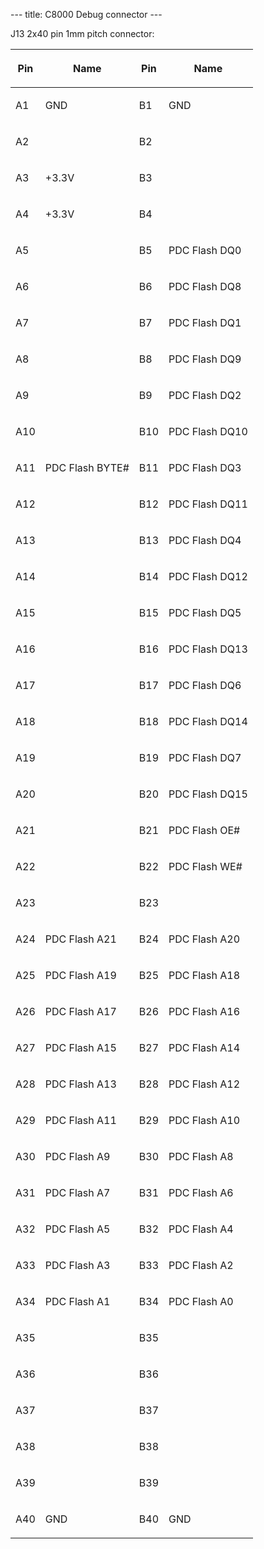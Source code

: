 ---
title: C8000 Debug connector
---

J13 2x40 pin 1mm pitch connector:

{| class="wikitable"
!Pin
!Name
!Pin
!Name
|-
|A1
|GND
|B1
|GND
|-
|A2
|
|B2
|
|-
|A3
| +3.3V
|B3
|
|-
|A4
| +3.3V
|B4
|
|-
|A5
|
|B5
|PDC Flash DQ0
|-
|A6
|
|B6
|PDC Flash DQ8
|-
|A7
|
|B7
|PDC Flash DQ1
|-
|A8
|
|B8
|PDC Flash DQ9
|-
|A9
|
|B9
|PDC Flash DQ2
|-
|A10
|
|B10
|PDC Flash DQ10
|-
|A11
|PDC Flash BYTE#
|B11
|PDC Flash DQ3
|-
|A12
|
|B12
|PDC Flash DQ11
|-
|A13
|
|B13
|PDC Flash DQ4
|-
|A14
|
|B14
|PDC Flash DQ12
|-
|A15
|
|B15
|PDC Flash DQ5
|-
|A16
|
|B16
|PDC Flash DQ13
|-
|A17
|
|B17
|PDC Flash DQ6
|-
|A18
|
|B18
|PDC Flash DQ14
|-
|A19
|
|B19
|PDC Flash DQ7
|-
|A20
|
|B20
|PDC Flash DQ15
|-
|A21
|
|B21
|PDC Flash OE#
|-
|A22
|
|B22
|PDC Flash WE#
|-
|A23
|
|B23
|
|-
|A24
|PDC Flash A21
|B24
|PDC Flash A20
|-
|A25
|PDC Flash A19
|B25
|PDC Flash A18
|-
|A26
|PDC Flash A17
|B26
|PDC Flash A16
|-
|A27
|PDC Flash A15
|B27
|PDC Flash A14
|-
|A28
|PDC Flash A13
|B28
|PDC Flash A12
|-
|A29
|PDC Flash A11
|B29
|PDC Flash A10
|-
|A30
|PDC Flash A9
|B30
|PDC Flash A8
|-
|A31
|PDC Flash A7
|B31
|PDC Flash A6
|-
|A32
|PDC Flash A5
|B32
|PDC Flash A4
|-
|A33
|PDC Flash A3
|B33
|PDC Flash A2
|-
|A34
|PDC Flash A1
|B34
|PDC Flash A0
|-
|A35
|
|B35
|
|-
|A36
|
|B36
|
|-
|A37
|
|B37
|
|-
|A38
|
|B38
|
|-
|A39
|
|B39
|
|-
|A40
|GND
|B40
|GND
|}